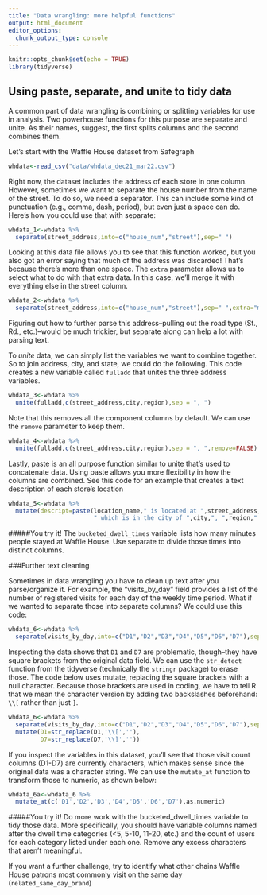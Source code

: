 ```yaml
---
title: "Data wrangling: more helpful functions"
output: html_document
editor_options: 
  chunk_output_type: console
---
```


```r
knitr::opts_chunk$set(echo = TRUE)
library(tidyverse)
```

## Using paste, separate, and unite to tidy data

A common part of data wrangling is combining or splitting variables for use in analysis. Two powerhouse functions for this purpose are separate and unite. As their names, suggest, the first splits columns and the second combines them.

Let's start with the Waffle House dataset from Safegraph

```r
whdata<-read_csv("data/whdata_dec21_mar22.csv")
```

Right now, the dataset includes the address of each store in one column. However, sometimes we want to separate the house number from the name of the street. To do so, we need a separator. This can include some kind of punctuation (e.g., comma, dash, period), but even just a space can do. Here's how you could use that with separate:

```r
whdata_1<-whdata %>%
  separate(street_address,into=c("house_num","street"),sep=" ")
```

Looking at this data file allows you to see that this function worked, but you also got an error saying that much of the address was discarded! That's because there's more than one space. The `extra` parameter allows us to select what to do with that extra data. In this case, we'll merge it with everything else in the street column.

```r
whdata_2<-whdata %>%
  separate(street_address,into=c("house_num","street"),sep=" ",extra="merge")
```

Figuring out how to further parse this address--pulling out the road type (St., Rd., etc.)--would be much trickier, but separate along can help a lot with parsing text.

To *unite* data, we can simply list the variables we want to combine together. So to join address, city, and state, we could do the following. This code creates a new variable called `fulladd` that unites the three address variables.

```r
whdata_3<-whdata %>%
  unite(fulladd,c(street_address,city,region),sep = ", ")
```

Note that this removes all the component columns by default. We can use the `remove` parameter to keep them.

```r
whdata_4<-whdata %>%
  unite(fulladd,c(street_address,city,region),sep = ", ",remove=FALSE)
```

Lastly, paste is an all purpose function similar to unite that's used to concatenate data. Using paste allows you more flexibility in how the columns are combined. See this code for an example that creates a text description of each store's location

```r
whdata_5<-whdata %>%
  mutate(descript=paste(location_name," is located at ",street_address,
                        " which is in the city of ",city,", ",region,".",sep=""))
```

#####You try it!
The `bucketed_dwell_times` variable lists how many minutes people stayed at Waffle House. Use separate to divide those times into distinct columns.

###Further text cleaning

Sometimes in data wrangling you have to clean up text after you parse/organize it. For example, the "visits_by_day" field provides a list of the number of registered visits for each day of the weekly time period. What if we wanted to separate those into separate columns? We could use this code:

```r
whdata_6<-whdata %>%
  separate(visits_by_day,into=c("D1","D2","D3","D4","D5","D6","D7"),sep=",") 
```

Inspecting the data shows that `D1` and `D7` are problematic, though--they have square brackets from the original data field. We can use the `str_detect` function from the tidyverse (technically the `stringr` package) to erase those. The code below uses mutate, replacing the square brackets with a null character. Because those brackets are used in coding, we have to tell R that we mean the character version by adding two backslashes beforehand: `\\[` rather than just `]`.

```r
whdata_6<-whdata %>%
  separate(visits_by_day,into=c("D1","D2","D3","D4","D5","D6","D7"),sep=",") %>%
  mutate(D1=str_replace(D1,'\\[',''),
         D7=str_replace(D7,'\\]',''))
```

If you inspect the variables in this dataset, you'll see that those visit count columns (D1-D7) are currently characters, which makes sense since the original data was a character string. We can use the `mutate_at` function to transform those to numeric, as shown below:

```r
whdata_6a<-whdata_6 %>%
  mutate_at(c('D1','D2','D3','D4','D5','D6','D7'),as.numeric)
```

#####You try it!
Do more work with the bucketed_dwell_times variable to tidy those data. More specifically, you should have variable columns named after the dwell time categories (<5, 5-10, 11-20, etc.) and the count of users for each category listed under each one. Remove any excess characters that aren't meaningful.

If you want a further challenge, try to identify what other chains Waffle House patrons most commonly visit on the same day (`related_same_day_brand`)